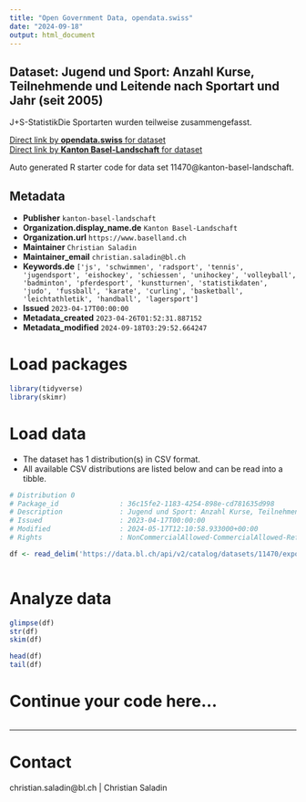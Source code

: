 ```yaml
---
title: "Open Government Data, opendata.swiss"
date: "2024-09-18"
output: html_document
---
```


## Dataset: Jugend und Sport: Anzahl Kurse, Teilnehmende und Leitende nach Sportart und Jahr (seit 2005)

J+S-StatistikDie Sportarten wurden teilweise zusammengefasst.

[Direct link by **opendata.swiss** for dataset](https://opendata.swiss/de/dataset/jugend-und-sport-anzahl-kurse-teilnehmende-und-leitende-nach-sportart-und-jahr-ab-2005)<br>
[Direct link by **Kanton Basel-Landschaft** for dataset](https://data.bl.ch/explore/dataset/11470/)

Auto generated R starter code for data set 11470@kanton-basel-landschaft.

## Metadata

- **Publisher** `kanton-basel-landschaft`
- **Organization.display_name.de** `Kanton Basel-Landschaft`
- **Organization.url** `https://www.baselland.ch`
- **Maintainer** `Christian Saladin`
- **Maintainer_email** `christian.saladin@bl.ch`
- **Keywords.de** `['js', 'schwimmen', 'radsport', 'tennis', 'jugendsport', 'eishockey', 'schiessen', 'unihockey', 'volleyball', 'badminton', 'pferdesport', 'kunstturnen', 'statistikdaten', 'judo', 'fussball', 'karate', 'curling', 'basketball', 'leichtathletik', 'handball', 'lagersport']`
- **Issued** `2023-04-17T00:00:00`
- **Metadata_created** `2023-04-26T01:52:31.887152`
- **Metadata_modified** `2024-09-18T03:29:52.664247`


# Load packages

```r

library(tidyverse)
library(skimr)

```

# Load data

-   The dataset has 1 distribution(s) in CSV format.
-   All available CSV distributions are listed below and can be read into a tibble.

```r

# Distribution 0
# Package_id               : 36c15fe2-1183-4254-898e-cd781635d998
# Description              : Jugend und Sport: Anzahl Kurse, Teilnehmende und Leitende nach Sportart und Jahr (seit 2005) (csv)
# Issued                   : 2023-04-17T00:00:00
# Modified                 : 2024-05-17T12:10:58.933000+00:00
# Rights                   : NonCommercialAllowed-CommercialAllowed-ReferenceRequired

df <- read_delim('https://data.bl.ch/api/v2/catalog/datasets/11470/exports/csv?use_labels=true')



```

# Analyze data

```r

glimpse(df)
str(df)
skim(df)

head(df)
tail(df)

```

# Continue your code here...

```r

```

------------------------------------------------------------------------

# Contact

christian.saladin@bl.ch | Christian Saladin
